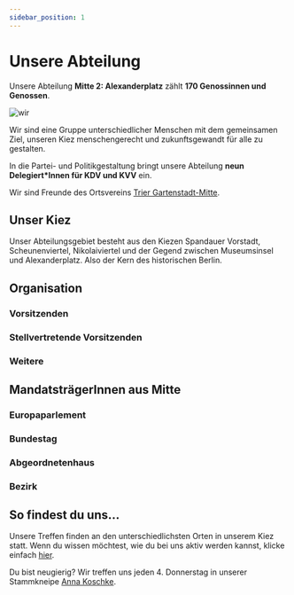 ```yaml
---
sidebar_position: 1
---
```



# Unsere Abteilung

Unsere Abteilung **Mitte 2: Alexanderplatz** zählt **170 Genossinnen und Genossen**.

![wir](/img/Abteilung.jpg)

<!-- TODO: Subtitle: Unser Ortsverein nach der Abteilungswahl 2022 vor dem Haus der Statistik am Alexanderplatz -->

Wir sind eine Gruppe unterschiedlicher Menschen mit dem gemeinsamen Ziel, unseren Kiez menschengerecht und zukunftsgewandt für alle zu gestalten.

In die Partei- und Politikgestaltung bringt unsere Abteilung **neun Delegiert*Innen für KDV und KVV** ein.

<!-- Wir sind engagiert in ABC und mit XYZ unterwegs -->
Wir sind Freunde des Ortsvereins [Trier Gartenstadt-Mitte](https://www.spd-trier-mitte.de/).


## Unser Kiez
<!-- TODO: unser kiez unsere leute -->
<!-- In der Bildergalierie siehst du einige der persönlichen Foto-Highlights unserer Mitglieder*Innen. -->

Unser Abteilungsgebiet besteht aus den Kiezen Spandauer Vorstadt, Scheunenviertel, Nikolaiviertel und der Gegend zwischen Museumsinsel und Alexanderplatz. Also der Kern des historischen Berlin.

<AbteilungsMap></AbteilungsMap>


## Organisation

### Vorsitzenden
<div className="profile-row">
    <Profile 
        name="Kerstin Spriesterbach" 
        mail="spriesterbach.k@gmx.de"
        twitter="bundestagsbabe"
        instagram="krstnsprstrbch"
        srcName="kerstin.jpeg"
    ></Profile>
    <Profile 
        name="Hendrik Kempt" 
        mail="hendrik_kempt@yahoo.de"
        srcName="hendrik.jpg"
        twitter="hkem"
        instagram="hennekkemmek"
    ></Profile>
</div>


### Stellvertretende Vorsitzenden
<div className="profile-row">
    <Profile 
        name="Clarissa Schiffel" 
        srcName="clarissa.jpg"
        instagram="claras_schiff"
    ></Profile>
    <Profile 
        name="Nadine Riez" 
        srcName="nadine.jpeg"
        instagram="nadineriez"
        twitter="didinable"
    ></Profile>
    <Profile 
        name="Peter Maaß" 
        srcName="peter.jpeg"
        instagram="hispeteness"
    ></Profile>
</div>

### Weitere
<div className="profile-row">
    <Profile 
        name="Benjamin Trunsch" 
        rolle="Schriftführer"
        instagram="benny_trx"
        srcName="benny.jpg"
    ></Profile>
    <Profile 
        name="Lennart Schmidt" 
        rolle="Kassierer"
        instagram="lenn_xxs"
        srcName="lenny.jpeg"
    ></Profile>
    <Profile 
        name="Peter Vollmer"
        srcName="peter_v.jpeg" 
        rolle="Seniorenbeauftragter"
        website="https://vollmer.ch"
        mail="peter@vollmer.ch"
    ></Profile>
    <Profile 
        name="Johannes Ott" 
        instagram="JohannesRu"
        srcName="ott.jpg"
        rolle="Mitgliederbeauftragter"
    ></Profile>
</div>


## MandatsträgerInnen aus Mitte

### Europaparlement

<div className="profile-row">
    <Profile 
        name="Gaby Bischoff" 
        srcName="gaby.jpeg"
        rolle="🇪🇺 Mitglied des Europäischen Parlaments (MdEP)"
        instagram="gabybischoff"
        twitter="gabischoff"
    ></Profile>
</div>

### Bundestag

<div className="profile-row">
    <Profile 
        name="Annika Klose" 
        srcName="Annika.jpg"
        rolle="Mitglied des Bundestags (MdB)"
        mail="annika.klose.wk@bundestag.de"
        instagram="annikloseberlin"
    ></Profile>
</div>

### Abgeordnetenhaus

<div className="profile-row">
    <Profile 
        name="Mathias Schulz"
        srcName="mathiasschulz.jpg" 
        rolle="Mitglied des Abgeordnetenhauses (MdA)"
        mail="mathias.schulz@spd.parlament-berlin.de"
        twitter="mathiasschulz"
        instagram="mathiasschulz"
    ></Profile>
    <Profile 
        name="Maja Lasic" 
        srcName="maja.png" 
        mail="maja.lasic@spd.parlament-berlin.de"
        rolle="Mitglied des Abgeordnetenhauses (MdA)"
        twitter="lasicmaja"
        instagram="majalasic"
    ></Profile>
    <Profile 
        name="Max Landero" 
        srcName="MaxLandero.png"
        rolle="Staatssekretär für Integration, Antidiskriminierung und Vielfalt"
        instagram="maxlandero"
        twitter="MaxLandero"
    ></Profile>
    <Profile 
        name="Alexander Slotty" 
        srcName="AlexanderSlotty.jpg"
        rolle="Staatssekretär für Bauen und Amtschef"
    ></Profile>
</div>


### Bezirk

<div className="profile-row">
    <Profile 
        name="Susanne Fischer" 
        srcName="susanne_fischer.jpeg"
        rolle="Co-Fraktionsvorsitzende BVV"
    ></Profile>
    <Profile 
        name="Dorothea Riedel" 
        srcName="dorothea-riedel.jpeg"
        rolle="Co-Fraktionsvorsitzende BVV"
    ></Profile>
    <Profile 
        name="Ephraim Gothe" 
        srcName="Ephraim.jpeg"
        rolle="Bezirksstadtrat für Stadtentwicklung und Facility Management"
        mail="carmen.bergemann@ba-mitte.berlin.de"
        instagram="ephraimgothe"
    ></Profile>
</div>

## So findest du uns...

Unsere Treffen finden an den unterschiedlichsten Orten in unserem Kiez statt. Wenn du wissen möchtest, wie du bei uns aktiv werden kannst, klicke einfach [hier](/machmit).

Du bist neugierig? Wir treffen uns jeden 4. Donnerstag in unserer Stammkneipe [Anna Koschke](http://www.anna-koschke.de/).
